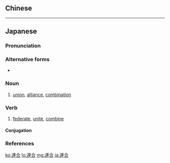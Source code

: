 {{also|连合}}
==Chinese==
{{zh-see|聯合|v}}

----

==Japanese==
{{ja-kanjitab|れん|ごう|yomi=o}}

===Pronunciation===
{{ja-pron|yomi=o|れんごう|acc=0|acc_ref=DJR,NHK}}

===Alternative forms===
* {{ja-l|聯合}}

===Noun===
{{ja-noun|れんごう|hhira=れんがふ}}

# [[union]], [[alliance]], [[combination]]

===Verb===
{{ja-verb-suru|tr=both|れんごう|hhira=れんがふ}}

# [[federate]], [[unite]], [[combine]]

====Conjugation====
{{ja-suru|れんごう}}

===References===
<references/>

[[ko:連合]]
[[lo:連合]]
[[mg:連合]]
[[ja:連合]]